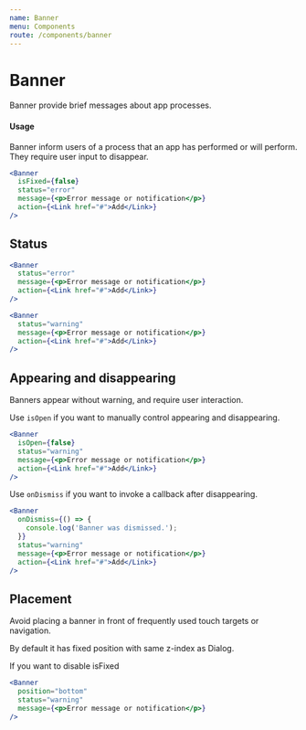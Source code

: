 ```yaml
---
name: Banner
menu: Components
route: /components/banner
---
```



# Banner

Banner provide brief messages about app processes.

#### Usage

Banner inform users of a process that an app has performed or will perform. They require user input to disappear.

```jsx react-live
<Banner
  isFixed={false}
  status="error"
  message={<p>Error message or notification</p>}
  action={<Link href="#">Add</Link>}
/>
```

## Status

```jsx react-live
<Banner
  status="error"
  message={<p>Error message or notification</p>}
  action={<Link href="#">Add</Link>}
/>
```

```jsx react-live
<Banner
  status="warning"
  message={<p>Error message or notification</p>}
  action={<Link href="#">Add</Link>}
/>
```

## Appearing and disappearing

Banners appear without warning, and require user interaction.

Use `isOpen` if you want to manually control appearing and disappearing.

```jsx react-live
<Banner
  isOpen={false}
  status="warning"
  message={<p>Error message or notification</p>}
  action={<Link href="#">Add</Link>}
/>
```

Use `onDismiss` if you want to invoke a callback after disappearing.

```jsx react-live
<Banner
  onDismiss={() => {
    console.log('Banner was dismissed.');
  }}
  status="warning"
  message={<p>Error message or notification</p>}
  action={<Link href="#">Add</Link>}
/>
```

## Placement

Avoid placing a banner in front of frequently used touch targets or navigation.

By default it has fixed position with same z-index as Dialog.

If you want to disable isFixed

```jsx react-live
<Banner
  position="bottom"
  status="warning"
  message={<p>Error message or notification</p>}
/>
```
